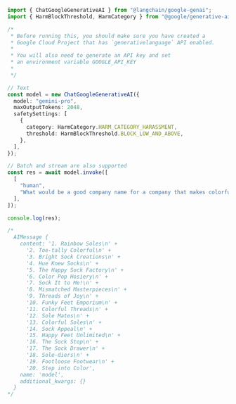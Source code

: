 ```typescript
import { ChatGoogleGenerativeAI } from "@langchain/google-genai";
import { HarmBlockThreshold, HarmCategory } from "@google/generative-ai";

/*
 * Before running this, you should make sure you have created a
 * Google Cloud Project that has `generativelanguage` API enabled.
 *
 * You will also need to generate an API key and set
 * an environment variable GOOGLE_API_KEY
 *
 */

// Text
const model = new ChatGoogleGenerativeAI({
  model: "gemini-pro",
  maxOutputTokens: 2048,
  safetySettings: [
    {
      category: HarmCategory.HARM_CATEGORY_HARASSMENT,
      threshold: HarmBlockThreshold.BLOCK_LOW_AND_ABOVE,
    },
  ],
});

// Batch and stream are also supported
const res = await model.invoke([
  [
    "human",
    "What would be a good company name for a company that makes colorful socks?",
  ],
]);

console.log(res);

/*
  AIMessage {
    content: '1. Rainbow Soles\n' +
      '2. Toe-tally Colorful\n' +
      '3. Bright Sock Creations\n' +
      '4. Hue Knew Socks\n' +
      '5. The Happy Sock Factory\n' +
      '6. Color Pop Hosiery\n' +
      '7. Sock It to Me!\n' +
      '8. Mismatched Masterpieces\n' +
      '9. Threads of Joy\n' +
      '10. Funky Feet Emporium\n' +
      '11. Colorful Threads\n' +
      '12. Sole Mates\n' +
      '13. Colorful Soles\n' +
      '14. Sock Appeal\n' +
      '15. Happy Feet Unlimited\n' +
      '16. The Sock Stop\n' +
      '17. The Sock Drawer\n' +
      '18. Sole-diers\n' +
      '19. Footloose Footwear\n' +
      '20. Step into Color',
    name: 'model',
    additional_kwargs: {}
  }
*/
```